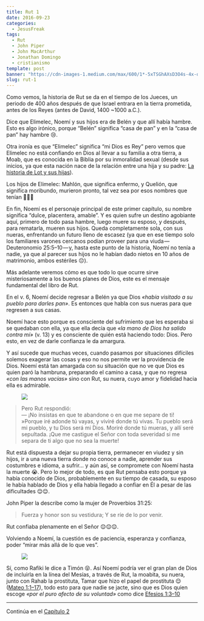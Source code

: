 ```yaml
---
title: Rut 1
date: 2016-09-23
categories:
  - JesusFreak
tags:
  - Rut
  - John Piper
  - John MacArthur
  - Jonathan Domingo
  - cristianismo
template: post
banner: "https://cdn-images-1.medium.com/max/600/1*-5xTSGhAXsD3O4s-4x-qag.png"
slug: rut-1
---
```


Como vemos, la historia de Rut se da en el tiempo de los Jueces, un periodo de 400 años después de que Israel entrara en la tierra prometida, antes de los Reyes (antes de David, 1400 \~1000 a.C.).

Dice que Elimelec, Noemí y sus hijos era de Belén y que allí había hambre. Esto es algo irónico, porque “Belén” significa “casa de pan” y en la “casa de pan” hay hambre 😢.

Otra ironía es que “Elimelec” significa “mi Dios es Rey” pero vemos que Elimelec no está confiando en Dios al llevar a su familia a otra tierra, a Moab, que es conocida en la Biblia por su inmoralidad sexual (desde sus inicios, ya que esta nación nace de la relación entre una hija y su padre: [La historia de Lot y sus hijas](https://www.biblegateway.com/passage/?search=G%C3%A9nesis+19%3A+30-38&version=NVI)).

Los hijos de Elimelec: Mahlón, que significa enfermo, y Quelión, que significa moribundo, murieron pronto, tal vez sea por esos nombres que tenían 🤔🤔🤔

En fin, Noemí es el personaje principal de este primer capítulo, su nombre significa “dulce, placentera, amable”. Y es quien sufre un destino agobiante aquí, primero de todo pasa hambre, luego muere su esposo, y después, para rematarla, mueren sus hijos. Queda completamente sola, con sus nueras, enfrentando un futuro lleno de escasez (ya que en ese tiempo solo los familiares varones cercanos podían proveer para una viuda — Deuteronomio 25:5–10 — y, hasta este punto de la historia, Noemí no tenía a nadie, ya que al parecer sus hijos no le habían dado nietos en 10 años de matrimonio, ambos estériles 😔).

Más adelante veremos cómo es que todo lo que ocurre sirve misteriosamente a los buenos planes de Dios, este es el mensaje fundamental del libro de Rut.

En el v. 6, Noemí decide regresar a Belén ya que Dios _«había visitado a su pueblo para darles pan»_. Es entonces que habla con sus nueras para que regresen a sus casas.

Noemí hace esto porque es consciente del sufrimiento que les esperaba si se quedaban con ella, ya que ella decía que _«la mano de Dios ha salido contra mí»_ (v. 13) y es consciente de quién está haciendo todo: Dios. Pero esto, en vez de darle confianza le da amargura.

Y así sucede que muchas veces, cuando pasamos por situaciones difíciles solemos exagerar las cosas y eso no nos permite ver la providencia de Dios. Noemí está tan amargada con su situación que no ve que Dios es quien paró la hambruna, preparando el camino a casa, y que no regresa _«con las manos vacías»_ sino con Rut, su nuera, cuyo amor y fidelidad hacia ella es admirable.

<figure class="text-center">

![](https://cdn-images-1.medium.com/max/600/1*-5xTSGhAXsD3O4s-4x-qag.png)

</figure>

> Pero Rut respondió:<br />
> — ¡No insistas en que te abandone o en que me separe de ti!<br />
> »Porque iré adonde tú vayas, y viviré donde tú vivas. Tu pueblo será mi pueblo, y tu Dios será mi Dios. Moriré donde tú mueras, y allí seré sepultada. ¡Que me castigue el Señor con toda severidad si me separa de ti algo que no sea la muerte!

Rut está dispuesta a dejar su propia tierra, permanecer en viudez y sin hijos, ir a una nueva tierra donde no conoce a nadie, aprender sus costumbres e idioma, a sufrir… y aún así, se compromete con Noemí hasta la muerte 😭. Pero lo mejor de todo, es que Rut pensaba esto porque ya había conocido de Dios, probablemente en su tiempo de casada, su esposo le había hablado de Dios y ella había llegado a confiar en Él a pesar de las dificultades 😌😌.

John Piper la describe como la mujer de Proverbios 31:25:

> Fuerza y honor son su vestidura; Y se ríe de lo por venir.

Rut confiaba plenamente en el Señor 😌😌😌.

Volviendo a Noemí, la cuestión es de paciencia, esperanza y confianza, poder “mirar más allá de lo que ves”.

<figure class="text-center">

![](https://cdn-images-1.medium.com/max/800/1*zYJlddEPpq-Kb-GprEIoKA.png)

</figure>

Sí, como Rafiki le dice a Timón 😝. Así Noemí podría ver el gran plan de Dios de incluirla en la línea del Mesías, a través de Rut, la moabita, su nuera, junto con Rahab la prostituta, Tamar que hizo el papel de prostituta 😌 ([Mateo 1:1–17](https://www.biblegateway.com/passage/?search=Mateo+1%3A+1-17&version=NVI)), todo esto para que nadie se jacte, sino que es Dios quien escoge _«por el puro afecto de su voluntad»_ como dice [Efesios 1:3–10](https://www.biblegateway.com/passage/?search=Efesios+1%3A3-10&version=RVR1960)

---

Continúa en el [Capítulo 2](https://prosigohacialameta.com/rut-2)
